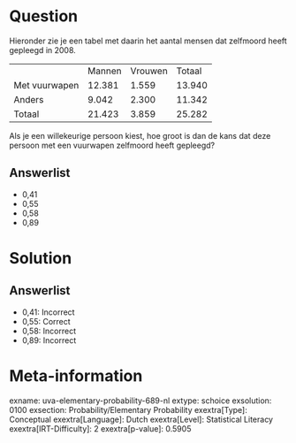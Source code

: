 Question
========

Hieronder zie je een tabel met daarin het aantal mensen dat zelfmoord
heeft gepleegd in 2008.

  --------------- -------- --------- --------
                  Mannen   Vrouwen   Totaal
  Met vuurwapen   12.381   1.559     13.940
  Anders          9.042    2.300     11.342
  Totaal          21.423   3.859     25.282
  --------------- -------- --------- --------

Als je een willekeurige persoon kiest, hoe groot is dan de kans dat deze
persoon met een vuurwapen zelfmoord heeft gepleegd?

Answerlist
----------

* 0,41
* 0,55
* 0,58
* 0,89

Solution
========

Answerlist
----------

* 0,41: Incorrect
* 0,55: Correct
* 0,58: Incorrect
* 0,89: Incorrect

Meta-information
================
exname: uva-elementary-probability-689-nl
extype: schoice
exsolution: 0100
exsection: Probability/Elementary Probability
exextra[Type]: Conceptual
exextra[Language]: Dutch
exextra[Level]: Statistical Literacy
exextra[IRT-Difficulty]: 2
exextra[p-value]: 0.5905
